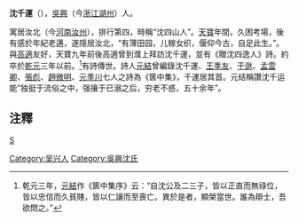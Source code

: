 {{refimprove|time=2018-04-23T23:25:08+00:00}}
'''沈千運'''（{{bd|？||7世紀}}），[[吳興|吳興]]（今[[浙江|浙江]][[湖州|湖州]]）人。

寓居汝北（今[[河南|河南]][[汝州|汝州]]），排行第四，時稱“沈四山人”。[[天寶|天寶]]年間，久困考場，後有感於年紀老邁，遂隱居汝北，“有薄田园，儿稼女织，偃仰今古，自足此生。”。與[[高適|高適]]友好，天寶九年前後高適曾到濮上拜訪沈千運，並有《贈沈四逸人》詩。約卒於[[乾元_(唐朝)|乾元]]三年以前。<ref>乾元三年，[[元結|元結]]作《篋中集序》云：“自沈公及二三子，皆以正直而無祿位，皆以忠信而久貧賤，皆以仁讓而至喪亡。異於是者，顯榮當世。誰為辯士，吾欲問之。”</ref>有詩傳世。詩人[[元結|元結]]曾編錄沈千運、[[王季友|王季友]]、[[于逖|于逖]]、[[孟雲卿|孟雲卿]]、[[張彪|張彪]]、[[趙微明|趙微明]]、[[元季川|元季川]]七人之詩為《篋中集》，千運居其首。元结稱讚沈千运能“独挺于流俗之中，强攘于已溺之后，穷老不惑，五十余年”。

==注釋==
{{reflist}}

[[category:唐朝詩人|S]]
[[Category:吴兴人|Category:吴兴人]]
[[Category:吳興沈氏|Category:吳興沈氏]]